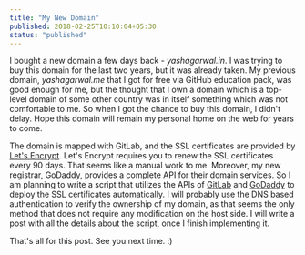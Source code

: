 ```yaml
---
title: "My New Domain"
published: 2018-02-25T10:10:04+05:30
status: "published"
---
```


I bought a new domain a few days back - _yashagarwal.in_. I was trying to buy this domain for the last two years, but it was already taken. My previous domain, _yashagarwal.me_ that I got for free via GitHub education pack, was good enough for me, but the thought that I own a domain which is a top-level domain of some other country was in itself something which was not comfortable to me. So when I got the chance to buy this domain, I didn't delay. Hope this domain will remain my personal home on the web for years to come.

The domain is mapped with GitLab, and the SSL certificates are provided by [Let's Encrypt](https://letsencrypt.org/). Let's Encrypt requires you to renew the SSL certificates every 90 days. That seems like a manual work to me. Moreover, my new registrar, GoDaddy, provides a complete API for their domain services. So I am planning to write a script that utilizes the APIs of [GitLab](https://gitlab.com/help/api/README.md) and [GoDaddy](https://developer.godaddy.com/) to deploy the SSL certificates automatically. I will probably use the DNS based authentication to verify the ownership of my domain, as that seems the only method that does not require any modification on the host side. I will write a post with all the details about the script, once I finish implementing it.

That's all for this post. See you next time. :)
